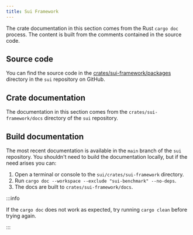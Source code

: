 ```yaml
---
title: Sui Framework
---
```


The crate documentation in this section comes from the Rust `cargo doc` process. The content is built from the comments contained in the source code. 

## Source code

You can find the source code in the [crates/sui-framework/packages](https://github.com/MystenLabs/sui/tree/main/crates/sui-framework/packages) directory in the `sui` repository on GitHub.

## Crate documentation

The documentation in this section comes from the `crates/sui-framework/docs` directory of the `sui` repository.

## Build documentation

The most recent documentation is available in the `main` branch of the `sui` repository. You shouldn't need to build the documentation locally, but if the need arises you can:

1. Open a terminal or console to the `sui/crates/sui-framework` directory.
1. Run `cargo doc --workspace --exclude "sui-benchmark" --no-deps`.
1. The docs are built to `crates/sui-framework/docs`.

:::info

If the `cargo doc` does not work as expected, try running `cargo clean` before trying again. 

:::